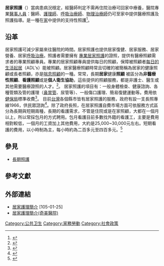 {{Medical}}
'''居家照護'''（{{lang-en|home care, domiciliary care, social care, in-home care}}）當病患病況穩定，經醫師判定不需再住院治療可回家中療養，醫院專業[[醫事人員|醫事人員]]：醫師、[[護理師|護理師]]、[[呼吸治療師|呼吸治療師]]、[[物理治療師|物理治療師]]仍可至家中提供醫療照護及照護指導。是一種在[[家|家]]中提供的支持性照護<ref>{{cite web|author1=|title=什麼是居家照護？居家照護提供那些服務？如何申請？|url=https://www.nhi.gov.tw/Content_List.aspx?n=E2018C5392F991DF&topn=0B69A546F5DF84DC|publisher=衛生署福利部中央健康保險署|date=2008-12-24|accessdate=2008-12-24|archive-date=2018-06-15|archive-url=https://web.archive.org/web/20180615135154/https://www.nhi.gov.tw/Content_List.aspx?n=E2018C5392F991DF&topn=0B69A546F5DF84DC|dead-url=no}}</ref>。

==沿革==
居家照護可減少家屬來往醫院的時間。居家照護也提供居家復健、居家服務、居家營養、居家[[呼吸治療|呼吸治療]]。照護者需要擁有 [[專業居家照護|專業居家照護]]的證照，提供有醫療照顧需求者的專業照顧專員。專業的居家照顧專員提供每日的照顧，保障被照顧者[[每日的生活起居|每日的生活起居]]（ADL's）能被照顧。居家醫療照顧時常且切確的被簡稱為居家的健康照顧或長者照顧，亦是[[喘息服務|喘息照顧]]的一種。常常，長期'''居家 '''健康'''照顧''' 被區分為'''非醫療性照顧'''、'''看護照顧'''或是'''個人衛生協助'''，這些提供的照顧服務，都是非護士、醫生或其他需要醫療證照的人才。<ref>{{cite web |author1=中華民國肌萎縮症病友協會 |title=居家式、社區式長期照護介紹 |url=http://www.mda.org.tw/modules/tinyd0/index.php?id=151 |accessdate=2018-06-15 |archive-date=2018-06-15 |archive-url=https://web.archive.org/web/20180615135341/http://www.mda.org.tw/modules/tinyd0/index.php?id=151 |dead-url=no }}</ref>。
居家照護的項目有：一般身體檢查、健康諮詢、各種管類及管的護理（[[插管|鼻胃管]]、尿管等）、一般傷口護理、簡易復健運動等。費用依[[衛生福利部中央健康保險署|健保局]]標準收費<ref>{{cite web |author1=台中醫院 |title=〈居家護理〉減輕居家失能病人照顧家屬的負擔 |url=https://www.taic.mohw.gov.tw/?aid=509&pid=79&page_name=detail&type=936&iid=2944 |accessdate=2012-06-23 |archive-date=2020-03-24 |archive-url=https://web.archive.org/web/20200324092801/https://www.taic.mohw.gov.tw/?aid=509&pid=79&page_name=detail&type=936&iid=2944 |dead-url=no }}</ref>。
目前[[臺灣|台灣]]各個縣市皆有居家照護的服務，政府有設一支長照專線1966，供民眾諮詢<ref>{{cite news |author1=吳佳晉 |title=長照服務專線電話幾番？金馬影后楊貴媚很感慨 |url=http://www.chinatimes.com/realtimenews/20180411004385-260410 |agency=中時電子報 |date=2018-04-11 |accessdate=2018-06-15 |archive-date=2018-06-15 |archive-url=https://web.archive.org/web/20180615135531/http://www.chinatimes.com/realtimenews/20180411004385-260410 |dead-url=no }}</ref>。除了政府長照，在居家照護自費市場方面可依服務方式區分為長期與短期兩種，長期的看護需求，不管是住院或是在家照顧，大都在一個月以上，所以常採包月的方式聘用。包月看護目前多數找外籍的看護工，主要是費用相對較低，一個月的工資加上其他費用，大約是25,000~30,000元左右。短期看護的費用，以小時制為主，每小時約為二百多元至四百多元。<ref>{{Cite web|title=看護費用怎麼算？一張圖秒懂行情 - 優照護居家照護、臨時看護媒合平台|url=https://ucarer.tw/blog/article/430-%E7%9C%8B%E8%AD%B7%E8%B2%BB%E7%94%A8%E6%80%8E%E9%BA%BC%E7%AE%97%EF%BC%9F%E4%B8%80%E5%BC%B5%E5%9C%96%E7%A7%92%E6%87%82%E8%A1%8C%E6%83%85|accessdate=2019-09-26|work=優照護|language=zh-TW|archive-date=2019-09-26|archive-url=https://web.archive.org/web/20190926101705/https://ucarer.tw/blog/article/430-%25E7%259C%258B%25E8%25AD%25B7%25E8%25B2%25BB%25E7%2594%25A8%25E6%2580%258E%25E9%25BA%25BC%25E7%25AE%2597%25EF%25BC%259F%25E4%25B8%2580%25E5%25BC%25B5%25E5%259C%2596%25E7%25A7%2592%25E6%2587%2582%25E8%25A1%258C%25E6%2583%2585|dead-url=no}}</ref>

== 參見 ==
* [[長期照護|長期照護]]

==參考文獻==
{{reflist}}

== 外部連結 ==
*[http://www.kmuh.org.tw/www/nurse/teach/24/%E8%AD%B7%E7%90%86-%E8%A1%9B%E6%95%99-24-003-%E5%B1%85%E5%AE%B6%E8%AD%B7%E7%90%86%E7%B0%A1%E4%BB%8B.pdf 居家護理簡介] {{Wayback|url=http://www.kmuh.org.tw/www/nurse/teach/24/%E8%AD%B7%E7%90%86-%E8%A1%9B%E6%95%99-24-003-%E5%B1%85%E5%AE%B6%E8%AD%B7%E7%90%86%E7%B0%A1%E4%BB%8B.pdf |date=20170722065834 }}[105-01-25]
*[http://www.chimei.org.tw/main/cmh_department/59012/info/D300/5D300103.html 居家護理簡介(奇美醫院)] {{Wayback|url=http://www.chimei.org.tw/main/cmh_department/59012/info/D300/5D300103.html |date=20180615135624 }}

{{公共衛生}}

[[Category:公共卫生|Category:公共卫生]]
[[Category:家務勞動|Category:家務勞動]]
[[Category:社會政策|Category:社會政策]]